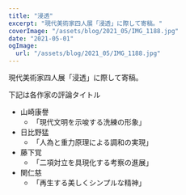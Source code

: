 ```yaml
---
title: "浸透"
excerpt: "現代美術家四人展「浸透」に際して寄稿。"
coverImage: "/assets/blog/2021_05/IMG_1188.jpg"
date: "2021-05-01"
ogImage:
  url: "/assets/blog/2021_05/IMG_1188.jpg"
---
```


現代美術家四人展「浸透」に際して寄稿。

下記は各作家の評論タイトル

- 山崎康譽
  - 「現代文明を示唆する洗練の形象」
- 日比野猛
  - 「人為と重力原理による調和の実現」
- 藤下覚
  - 「二項対立を具現化する考察の進展」
- 関仁慈
  - 「再生する美しくシンプルな精神」
